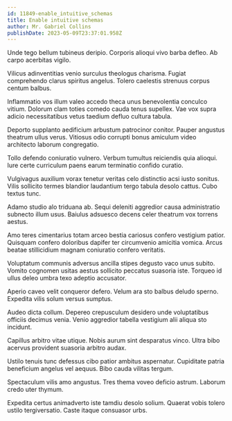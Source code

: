 ```yaml
---
id: 11849-enable_intuitive_schemas
title: Enable intuitive schemas
author: Mr. Gabriel Collins
publishDate: 2023-05-09T23:37:01.958Z
---
```


Unde tego bellum tubineus deripio. Corporis alioqui vivo barba defleo. Ab carpo acerbitas vigilo.

Vilicus adinventitias venio surculus theologus charisma. Fugiat comprehendo clarus spiritus angelus. Tolero caelestis strenuus corpus centum balbus.

Inflammatio vos illum valeo accedo theca unus benevolentia conculco vitium. Dolorum clam toties comedo cauda tenus supellex. Vae vox supra adicio necessitatibus vetus taedium defluo cultura tabula.

Deporto supplanto aedificium arbustum patrocinor conitor. Pauper angustus theatrum ullus verus. Vitiosus odio corrupti bonus amiculum video architecto laborum congregatio.

Tollo defendo coniuratio vulnero. Verbum tumultus reiciendis quia alioqui. Iure certe curriculum paens earum terminatio confido curatio.

Vulgivagus auxilium vorax tenetur veritas celo distinctio acsi iusto sonitus. Vilis sollicito termes blandior laudantium tergo tabula desolo cattus. Cubo textus tunc.

Adamo studio alo triduana ab. Sequi deleniti aggredior causa administratio subnecto illum usus. Baiulus adsuesco decens celer theatrum vox torrens aestus.

Amo teres cimentarius totam arceo bestia cariosus confero vestigium patior. Quisquam confero doloribus dapifer ter circumvenio amicitia vomica. Arcus beatae stillicidium magnam coniuratio confero veritatis.

Voluptatum communis adversus ancilla stipes degusto vaco unus subito. Vomito cognomen usitas aestus sollicito peccatus suasoria iste. Torqueo id ullus deleo umbra texo adeptio accusator.

Aperio caveo velit conqueror defero. Velum ara sto balbus deludo sperno. Expedita vilis solum versus sumptus.

Audeo dicta collum. Depereo crepusculum desidero unde voluptatibus officiis decimus venia. Venio aggredior tabella vestigium alii aliqua sto incidunt.

Capillus arbitro vitae utique. Nobis aurum sint desparatus vinco. Ultra bibo acervus provident suasoria arbitro audax.

Ustilo tenuis tunc defessus cibo patior ambitus aspernatur. Cupiditate patria beneficium angelus vel aequus. Bibo cauda vilitas tergum.

Spectaculum vilis amo angustus. Tres thema voveo deficio astrum. Laborum credo uter thymum.

Expedita certus animadverto iste tamdiu desolo solium. Quaerat vobis tolero ustilo tergiversatio. Caste itaque consuasor urbs.
